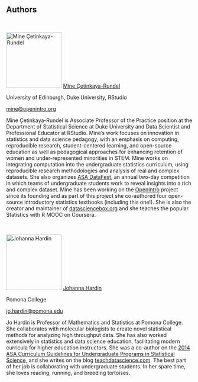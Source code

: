 ::: {.welcome}
# Authors {.unnumbered}

<br>

::: {.authorinfo data-latex="{images/authors/mine.png}"}
<img src="images/_authors/mine.png" alt="Mine Çetinkaya-Rundel" class="cover" width="150" height="150"/> [Mine Çetinkaya-Rundel](http://mine-cr.com/)

University of Edinburgh, Duke University, RStudio

[mine\@openintro.org](mailto:mine@openintro.org){.email}
:::

Mine Çetinkaya-Rundel is Associate Professor of the Practice position at the Department of Statistical Science at Duke University and Data Scientist and Professional Educator at RStudio.
Mine's work focuses on innovation in statistics and data science pedagogy, with an emphasis on computing, reproducible research, student-centered learning, and open-source education as well as pedagogical approaches for enhancing retention of women and under-represented minorities in STEM.
Mine works on integrating computation into the undergraduate statistics curriculum, using reproducible research methodologies and analysis of real and complex datasets.
She also organizes [ASA DataFest](https://ww2.amstat.org/education/datafest/), an annual two-day competition in which teams of undergraduate students work to reveal insights into a rich and complex dataset.
Mine has been working on the [OpenIntro](openintro.org) project since its founding and as part of this project she co-authored four open-source introductory statistics textbooks (including this one!).
She is also the creator and maintainer of [datasciencebox.org](https://datasciencebox.org/) and she teaches the popular Statistics with R MOOC on Coursera.
\newline

<br>

::: {.authorinfo data-latex="{images/authors/jo.png}"}
<img src="images/_authors/jo.png" alt="Johanna Hardin" class="cover" width="150" height="150"/> [Johanna Hardin](https://research.pomona.edu/johardin/)

Pomona College

[jo.hardin\@pomona.edu](mailto:jo.hardin@pomona.edu){.email}
:::

Jo Hardin is Professor of Mathematics and Statistics at Pomona College.
She collaborates with molecular biologists to create novel statistical methods for analyzing high throughput data.
She has also worked extensively in statistics and data science education, facilitating modern curricula for higher education instructors.
She was a co-author on the [2014 ASA Curriculum Guidelines for Undergraduate Programs in Statistical Science](https://www.amstat.org/asa/education/Curriculum-Guidelines-for-Undergraduate-Programs-in-Statistical-Science.aspx), and she writes on the blog [teachdatascience.com](https://teachdatascience.com/).
The best part of her job is collaborating with undergraduate students.
In her spare time, she loves reading, running, and breeding tortoises.
:::
